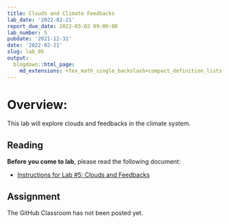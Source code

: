 ```yaml
---
title: Clouds and Climate Feedbacks
lab_date: '2022-02-21'
report_due_date: 2022-03-02 09:00:00
lab_number: 5
pubdate: '2021-12-31'
date: '2022-02-21'
slug: lab_05
output:
  blogdown::html_page:
    md_extensions: +tex_math_single_backslash+compact_definition_lists
---
```

# Overview:

This lab will explore clouds and feedbacks in the climate system.

## Reading

**Before you come to lab**, please read the following document:

* [Instructions for Lab #5: Clouds and Feedbacks](/lab_docs/lab_05_instructions){target="_blank"}

## Assignment

The GitHub Classroom has not been posted yet.
